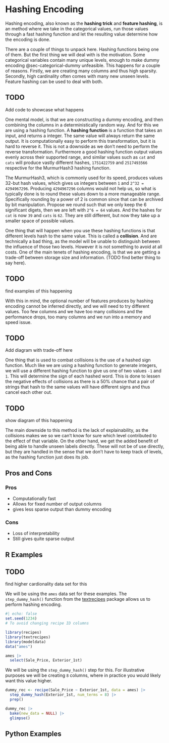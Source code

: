 # Hashing Encoding {#sec-categorical-hashing}

Hashing encoding, also known as the **hashing trick** and **feature hashing**, is an method where we take in the categorical values, run those values through a fast hashing function and let the resulting value determine how the encoding is done.

There are a couple of things to unpack here. Hashing functions being one of them. But the first thing we will deal with is the motivation. Some categorical variables contain many unique levels, enough to make dummy encoding @sec-categorical-dummy unfeasible. This happens for a couple of reasons. Firstly, we are creating many columns and thus high sparsity. Secondly, high cardinality often comes with many new unseen levels. Feature hashing can be used to deal with both.

::: {.callout-caution}
# TODO

Add code to showcase what happens
:::

One mental model, is that we are constructing a dummy encoding, and then combining the columns in a deterministically random way. And for this we are using a hashing function. A **hashing function** is a function that takes an input, and returns a integer. The same value will always return the same output. It is computationally easy to perform this transformation, but it is hard to reverse it. This is not a downside as we don't need to perform the reverse transformation. Furthermore a good hashing function output values evenly across their supported range, and similar values such as `cat` and `cats` will produce vastly different hashes, `1751422759` and `2517493566` respective for the MurmurHash3 hashing function. 

The MurmurHash3, which is commonly used for its speed, produces values 32-but hash values, which gives us integers between `1` and `2^32 = 4294967296`. Producing `4294967296` columns would not help us, so what is typically done is to round these values down to a more manageable range. Specifically rounding by a power of 2 is common since that can be archived by bit manipulation. Propose we round such that we only keep the 6 significant digets, then we are left with `2^6 = 64` values. And the hashes for `cat` is now `39` and `cats` is `62`. They are still different, but now they take up a smaller space of possible values.

One thing that will happen when you use these hashing functions is that different levels hash to the same value. This is called a **collision**. And are technically a bad thing, as the model will be unable to distinguish between the influence of those two levels. However it is not something to avoid at all costs. One of the main tenets of hashing encoding, is that we are getting a trade-off between storage size and information. (TODO find better thing to say here). 

::: {.callout-caution}
# TODO

find examples of this happening
:::

With this in mind, the optional number of features produces by hashing encoding cannot be inferred directly, and we will need to try different values. Too few columns and we have too many collisions and the performance drops, too many columns and we run into a memory and speed issue. 

::: {.callout-caution}
# TODO

Add diagram with trade-off here
:::

One thing that is used to combat collisions is the use of a hashed sign function. Much like we are using a hashing function to generate integers, we will use a different hashing function to give us one of two values `-1` and `1`. This will determine the sign of each hashed word. This is done to lessen the negative effects of collisions as there is a 50% chance that a pair of strings that hash to the same values will have different signs and thus cancel each other out.

::: {.callout-caution}
# TODO

show diagram of this happening
:::

The main downside to this method is the lack of explainability, as the collisions makes we so we can't know for sure which level contributed to the effect of that variable. On the other hand, we get the added benefit of being able to handle unseen labels directly. These will not be of use directly, but they are handled in the sense that we don't have to keep track of levels, as the hashing function just does its job.

## Pros and Cons

### Pros

- Computationally fast
- Allows for fixed number of output columns
- gives less sparse output than dummy encoding

### Cons

- Loss of interpretability
- Still gives quite sparse output

## R Examples

::: {.callout-caution}
# TODO

find higher cardionality data set for this
:::

We will be using the `ames` data set for these examples. The `step_dummy_hash()` function from the [textrecipes](textrecipes.tidymodels.org) package allows us to perform hashing encoding.

```r
#| echo: false
set.seed(1234)
# To avoid changing recipe ID columns
```

```r
library(recipes)
library(textrecipes)
library(modeldata)
data("ames")

ames |>
  select(Sale_Price, Exterior_1st)
```

We will be using the `step_dummy_hash()` step for this. For illustrative purposes we will be creating `8` columns, where in practice you would likely want this value higher.

```r
dummy_rec <- recipe(Sale_Price ~ Exterior_1st, data = ames) |>
  step_dummy_hash(Exterior_1st, num_terms = 8) |>
  prep()

dummy_rec |>
  bake(new_data = NULL) |>
  glimpse()
```

## Python Examples
